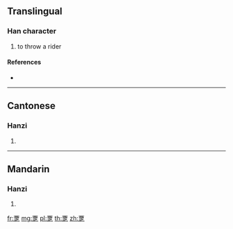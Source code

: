 {{character info/new}}
==Translingual==

===Han character===
{{Han char|rn=146|rad=西|as=05|sn=11|four=10307|canj=MWHIO}}

# to throw a rider

====References====
* {{Han ref|kx=1128.270|dkj=34775|dj=1598.060|hdz=42807.040|uh=8982|ud=35202|bh=D7C5|bd=55237}}

----

==Cantonese==

===Hanzi===
{{yue-hanzi|jyut=|y=faan3}}

# {{defn|lang=yue|sort=西05}}

----

==Mandarin==

===Hanzi===
{{cmn-hanzi|pin=[[fěng]] ([[feng3]]), [[qín]] ([[qin2]]), [[yǎn]] ([[yan3]])|wg=feng<sup>3</sup>, ch'in<sup>2</sup>, yen<sup>3</sup>}}

# {{defn|lang=cmn|sort=西05}}

[[fr:覂]]
[[mg:覂]]
[[pl:覂]]
[[th:覂]]
[[zh:覂]]